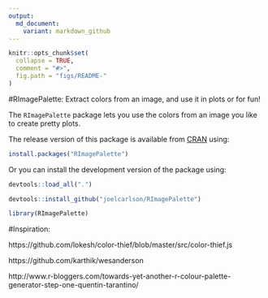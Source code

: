 ```yaml
---
output:
  md_document:
    variant: markdown_github
---
```


```r
knitr::opts_chunk$set(
  collapse = TRUE,
  comment = "#>",
  fig.path = "figs/README-"
)
```

#RImagePalette: Extract colors from an image, and use it in plots or for fun!

The `RImagePalette` package lets you use the colors from an image you like to create pretty plots. 

The release version of this package is available from [CRAN](https://cran.r-project.org/web/packages/RImagePalette/index.html) using:

```r
install.packages("RImagePalette")
```

Or you can install the development version of the package using:

```r
devtools::load_all(".")
```
```r
devtools::install_github("joelcarlson/RImagePalette")

library(RImagePalette)
```


#Inspiration:

https://github.com/lokesh/color-thief/blob/master/src/color-thief.js

https://github.com/karthik/wesanderson

http://www.r-bloggers.com/towards-yet-another-r-colour-palette-generator-step-one-quentin-tarantino/

